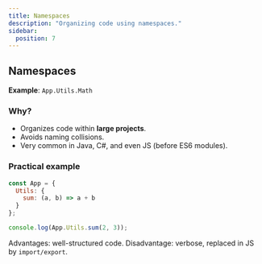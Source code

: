 ```yaml
---
title: Namespaces
description: "Organizing code using namespaces."
sidebar:
  position: 7
---
```


## Namespaces

**Example**: `App.Utils.Math`

### Why?
- Organizes code within **large projects**.
- Avoids naming collisions.
- Very common in Java, C#, and even JS (before ES6 modules).

### Practical example

```js
const App = {
  Utils: {
    sum: (a, b) => a + b
  }
};

console.log(App.Utils.sum(2, 3));
```

Advantages: well-structured code.
Disadvantage: verbose, replaced in JS by `import/export`.  

